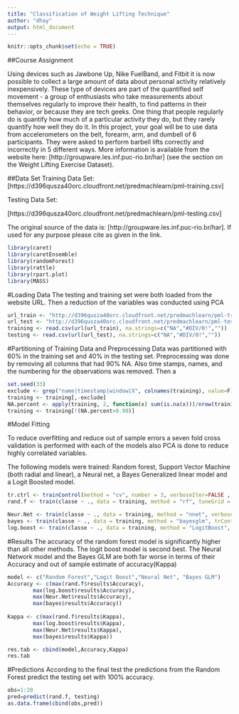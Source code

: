 ```yaml
---
title: "Classification of Weight Lifting Technique"
author: "dhay"
output: html_document
---
```


```r
knitr::opts_chunk$set(echo = TRUE)
```

##Course Assignment

Using devices such as Jawbone Up, Nike FuelBand, and Fitbit it is now possible to collect a large amount of data about personal activity relatively inexpensively. These type of devices are part of the quantified self movement - a group of enthusiasts who take measurements about themselves regularly to improve their health, to find patterns in their behavior, or because they are tech geeks. One thing that people regularly do is quantify how much of a particular activity they do, but they rarely quantify how well they do it. In this project, your goal will be to use data from accelerometers on the belt, forearm, arm, and dumbell of 6 participants. They were asked to perform barbell lifts correctly and incorrectly in 5 different ways. More information is available from the website here: [http://groupware.les.inf.puc-rio.br/har] (see the section on the Weight Lifting Exercise Dataset).

##Data Set
Training Data Set:
[https://d396qusza40orc.cloudfront.net/predmachlearn/pml-training.csv]

Testing Data Set:

[https://d396qusza40orc.cloudfront.net/predmachlearn/pml-testing.csv]

The original source of the data is: 
[http://groupware.les.inf.puc-rio.br/har]. If used for any purpose please cite as given in the link.


```r
library(caret)
library(caretEnsemble)
library(randomForest)
library(rattle)
library(rpart.plot)
library(MASS)
```
#Loading Data
The testing and training set were both loaded from the website URL. Then a reduction of the variables was conducted using PCA
```r
url_train <- "http://d396qusza40orc.cloudfront.net/predmachlearn/pml-training.csv"
url_test <- "http://d396qusza40orc.cloudfront.net/predmachlearn/pml-testing.csv"
training <- read.csv(url(url_train), na.strings=c("NA","#DIV/0!",""))
testing <- read.csv(url(url_test), na.strings=c("NA","#DIV/0!",""))  
```

#Partitioning of Training Data and Preprocessing
Data was partitioned with 60% in the training set and 40% in the testing set. Preprocessing was done by removing all columns that had 90% NA. Also time stamps, names, and the numbering for the observations was removed. Then a 

```r
set.seed(33)
exclude <- grep("name|timestamp|window|X", colnames(training), value=F) 
training <- training[,-exclude]
NA.percent <- apply(training, 2, function(x) sum(is.na(x)))/nrow(training)
training <- training[!(NA.percent>0.90)]


```

#Model Fitting

To reduce overfitting and reduce out of sample errors a seven fold cross validation is performed with each of the models also PCA is done to reduce highly correlated variables.

The following models were trained:
Random forest, Support Vector Machine (both radial and linear), a Neural net, a Bayes Generalized linear model and a Logit Boosted model.
```r
tr.ctrl <- trainControl(method = "cv", number = 3, verboseIter=FALSE , preProcOptions="pca", allowParallel=TRUE)
rand.f <- train(classe ~ ., data = training, method = "rf", tuneGrid = data.frame(mtry = 3),trControl= tr.ctrl)

Neur.Net <- train(classe ~ ., data = training, method = "nnet", verbose=FALSE)
bayes <- train(classe ~ ., data = training, method = "bayesglm", trControl= tr.ctrl)
log.boost <- train(classe ~ ., data = training, method = "LogitBoost", trControl= tr.ctrl)
```
#Results
The accuracy of the random forest model is significantly higher than all other methods. The logit boost model is second best. The Neural Network model and the Bayes GLM are both far worse in terms of their Accuracy and out of sample estimate of accuracy(Kappa)
```r
model <- c("Random Forest","Logit Boost","Neural Net", "Bayes GLM")
Accuracy <- c(max(rand.f$results$Accuracy),
        max(log.boost$results$Accuracy),
        max(Neur.Net$results$Accuracy),
        max(bayes$results$Accuracy))
        
Kappa <- c(max(rand.f$results$Kappa),
        max(log.boost$results$Kappa),
        max(Neur.Net$results$Kappa),
        max(bayes$results$Kappa))  

res.tab <- cbind(model,Accuracy,Kappa)
res.tab
```

#Predictions
According to the final test the predictions from the Random Forest predict the testing set with 100% accuracy.
```r
obs=1:20
pred=predict(rand.f, testing)
as.data.frame(cbind(obs,pred))  
```  
